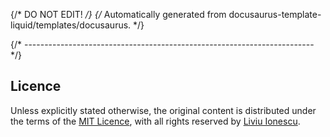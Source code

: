 {/* DO NOT EDIT! */}
{/* Automatically generated from docusaurus-template-liquid/templates/docusaurus. */}

{/* ------------------------------------------------------------------------ */}

## Licence

Unless explicitly stated otherwise, the original content is
distributed under the terms of the
[MIT Licence](https://opensource.org/license/mit), with all
rights reserved by [Liviu Ionescu](https://github.com/ilg-ul).

